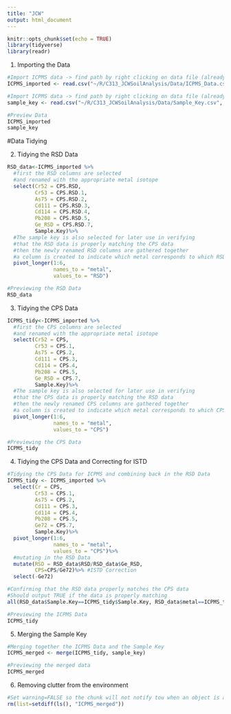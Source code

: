 ```yaml
---
title: "JCW"
output: html_document
---
```


```r
knitr::opts_chunk$set(echo = TRUE)
library(tidyverse)
library(readr)
```

1) Importing the Data
```r
#Import ICPMS data -> find path by right clicking on data file (already uploaded in R and selecting "import dataset")
ICPMS_imported <- read.csv("~/R/C313_JCWSoilAnalysis/Data/ICPMS_Data.csv", skip=1, na="N/A") 

#Import ICPMS data -> find path by right clicking on data file (already uploaded in R and selecting "import dataset")
sample_key <- read.csv("~/R/C313_JCWSoilAnalysis/Data/Sample_Key.csv", skip=0)

#Preview Data
ICPMS_imported
sample_key
```

#Data Tidying

2) Tidying the RSD Data
```r
RSD_data<-ICPMS_imported %>%
  #first the RSD columns are selected
  #and renamed with the appropriate metal isotope
  select(Cr52 = CPS.RSD,
         Cr53 = CPS.RSD.1,
         As75 = CPS.RSD.2,
         Cd111 = CPS.RSD.3,
         Cd114 = CPS.RSD.4,
         Pb208 = CPS.RSD.5,
         Ge_RSD = CPS.RSD.7,
         Sample.Key)%>%
  #The sample key is also selected for later use in verifying
  #that the RSD data is properly matching the CPS data
  #then the newly renamed RSD columns are gathered together
  #a column is created to indicate which metal corresponds to which RSD
  pivot_longer(1:6,
               names_to = "metal",
               values_to = "RSD")

#Previewing the RSD Data
RSD_data
```

3) Tidying the CPS Data
```r
ICPMS_tidy<-ICPMS_imported %>%
  #first the CPS columns are selected
  #and renamed with the appropriate metal isotope
  select(Cr52 = CPS,
         Cr53 = CPS.1,
         As75 = CPS.2,
         Cd111 = CPS.3,
         Cd114 = CPS.4,
         Pb208 = CPS.5,
         Ge_RSD = CPS.7,
         Sample.Key)%>%
  #The sample key is also selected for later use in verifying
  #that the CPS data is properly matching the RSD data
  #then the newly renamed CPS columns are gathered together
  #a column is created to indicate which metal corresponds to which CPS
  pivot_longer(1:6,
               names_to = "metal",
               values_to = "CPS")

#Previewing the CPS Data
ICPMS_tidy
```

4) Tidying the CPS Data and Correcting for ISTD
```r
#Tidying the CPS Data for ICPMS and combining back in the RSD Data
ICPMS_tidy <- ICPMS_imported %>%
  select(Cr = CPS,
         Cr53 = CPS.1,
         As75 = CPS.2,
         Cd111 = CPS.3,
         Cd114 = CPS.4,
         Pb208 = CPS.5,
         Ge72 = CPS.7,
         Sample.Key)%>%
  pivot_longer(1:6,
               names_to = "metal",
               values_to = "CPS")%>%
  #mutating in the RSD Data
  mutate(RSD = RSD_data$RSD/RSD_data$Ge_RSD,
         CPS=CPS/Ge72)%>% #ISTD Correction
  select(-Ge72)

#Confirming that the RSD data properly matches the CPS data
#Should output TRUE if the data is properly matching
all(RSD_data$Sample.Key==ICPMS_tidy$Sample.Key, RSD_data$metal==ICPMS_tidy$metal)

#Previewing the ICPMS Data
ICPMS_tidy
```

5) Merging the Sample Key
```r
#Merging together the ICPMS Data and the Sample Key
ICPMS_merged <- merge(ICPMS_tidy, sample_key)

#Previewing the merged data
ICPMS_merged
```

6) Removing clutter from the environment
```r
#Set warning=FALSE so the chunk will not notify tou when an object is already removed from the environment
rm(list=setdiff(ls(), "ICPMS_merged"))
```
